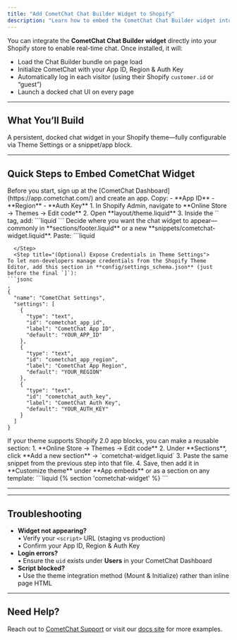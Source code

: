 ```yaml
---
title: "Add CometChat Chat Builder Widget to Shopify"
description: "Learn how to embed the CometChat Chat Builder widget into your Shopify store using Liquid templates, theme settings, or Online Store 2.0 app blocks."
---
```



You can integrate the **CometChat Chat Builder widget** directly into your Shopify store to enable real-time chat. Once installed, it will:

- Load the Chat Builder bundle on page load  
- Initialize CometChat with your App ID, Region & Auth Key  
- Automatically log in each visitor (using their Shopify `customer.id` or “guest”)  
- Launch a docked chat UI on every page  

---

## What You’ll Build

A persistent, docked chat widget in your Shopify theme—fully configurable via Theme Settings or a snippet/app block.

---

## Quick Steps to Embed CometChat Widget

<Steps>
<Step title="Register on CometChat & Gather Your Keys">
Before you start, sign up at the [CometChat Dashboard](https://app.cometchat.com/) and create an app. Copy:
- **App ID**  
- **Region**  
- **Auth Key**
</Step>

<Step title="Add the Chat Builder Bundle">
1. In Shopify Admin, navigate to **Online Store → Themes → Edit code**  
2. Open **layout/theme.liquid**  
3. Inside the `<head>` tag, add:
   ```liquid
   <script defer src="https://cdn.jsdelivr.net/npm/@cometchat/chat-embed@latest/dist/main.js"></script>
   ```
</Step>

<Step title="Mount & Initialize the Widget">
Decide where you want the chat widget to appear—commonly in **sections/footer.liquid** or a new **snippets/cometchat-widget.liquid**. Paste:
```liquid
<!-- CometChat Widget Mount Point -->
<div id="cometChatMount"></div>

<script>
  const COMETCHAT_CREDENTIALS = {
    appID:     "{{ settings.cometchat_app_id }}",     // from Theme Settings
    appRegion: "{{ settings.cometchat_app_region }}",
    authKey:   "{{ settings.cometchat_auth_key }}",
  };

  const COMETCHAT_LAUNCH_OPTIONS = {
    targetElementID: "cometChatMount",
    isDocked:        true,
    width:           "700px",
    height:          "400px",
  };

  document.addEventListener("DOMContentLoaded", () => {
    CometChatApp.init(COMETCHAT_CREDENTIALS)
      .then(() =>
        CometChatApp.login({ uid: "{{ customer.id | default: 'guest' }}" })
      )
      .then(() => CometChatApp.launch(COMETCHAT_LAUNCH_OPTIONS))
      .catch(error => console.error("[CometChat] Error:", error));
  });
</script>
```
  </Step>
  <Step title="(Optional) Expose Credentials in Theme Settings">
To let non-developers manage credentials from the Shopify Theme Editor, add this section in **config/settings_schema.json** (just before the final `]`):
```jsonc
,
{
  "name": "CometChat Settings",
  "settings": [
    {
      "type": "text",
      "id": "cometchat_app_id",
      "label": "CometChat App ID",
      "default": "YOUR_APP_ID"
    },
    {
      "type": "text",
      "id": "cometchat_app_region",
      "label": "CometChat App Region",
      "default": "YOUR_REGION"
    },
    {
      "type": "text",
      "id": "cometchat_auth_key",
      "label": "CometChat Auth Key",
      "default": "YOUR_AUTH_KEY"
    }
  ]
}
```
  </Step>
  <Step title="(Advanced) Use an Online Store 2.0 App Block">
If your theme supports Shopify 2.0 app blocks, you can make a reusable section:
1. **Online Store → Themes → Edit code**  
2. Under **Sections**, click **Add a new section** → `cometchat-widget.liquid`  
3. Paste the same snippet from the previous step into that file.  
4. Save, then add it in **Customize theme** under **App embeds** or as a section on any template:
   ```liquid
   {% section 'cometchat-widget' %}
   ```
  </Step>
</Steps>

---

<AdvancedJSAPIs />

---

## Troubleshooting

- **Widget not appearing?**  
  • Verify your `<script>` URL (staging vs production)  
  • Confirm your App ID, Region & Auth Key  
- **Login errors?**  
  • Ensure the `uid` exists under **Users** in your CometChat Dashboard  
- **Script blocked?**  
  • Use the theme integration method (Mount & Initialize) rather than inline page HTML  

---

## Need Help?

Reach out to [CometChat Support](https://www.cometchat.com/contact) or visit our [docs site](https://www.cometchat.com/docs) for more examples.
